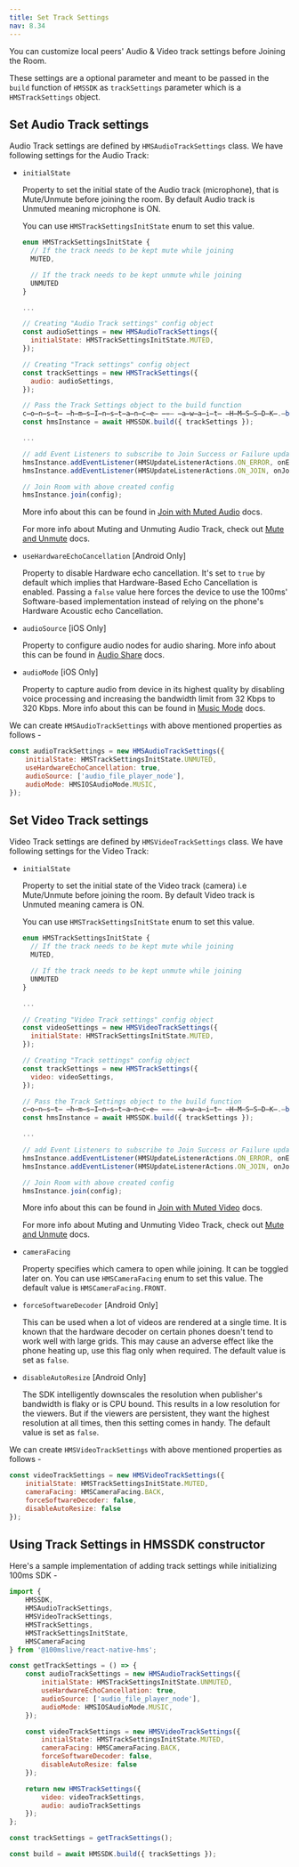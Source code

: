 ```yaml
---
title: Set Track Settings
nav: 8.34
---
```


You can customize local peers' Audio & Video track settings before Joining the Room.

These settings are a optional parameter and meant to be passed in the `build` function of `HMSSDK` as `trackSettings` parameter which is a `HMSTrackSettings` object.

## Set Audio Track settings

Audio Track settings are defined by `HMSAudioTrackSettings` class. We have following settings for the Audio Track:

-   `initialState`

    Property to set the initial state of the Audio track (microphone), that is Mute/Unmute before joining the room. By default Audio track is Unmuted meaning microphone is ON.

    You can use `HMSTrackSettingsInitState` enum to set this value.

    ```js
    enum HMSTrackSettingsInitState {
      // If the track needs to be kept mute while joining
      MUTED,

      // If the track needs to be kept unmute while joining
      UNMUTED
    }

    ...

    // Creating "Audio Track settings" config object
    const audioSettings = new HMSAudioTrackSettings({
      initialState: HMSTrackSettingsInitState.MUTED,
    });

    // Creating "Track settings" config object
    const trackSettings = new HMSTrackSettings({
      audio: audioSettings,
    });

    // Pass the Track Settings object to the build function
    c̶o̶n̶s̶t̶ ̶h̶m̶s̶I̶n̶s̶t̶a̶n̶c̶e̶ ̶=̶ ̶a̶w̶a̶i̶t̶ ̶H̶M̶S̶S̶D̶K̶.̶b̶u̶i̶l̶d̶(̶)̶;̶
    const hmsInstance = await HMSSDK.build({ trackSettings });

    ...

    // add Event Listeners to subscribe to Join Success or Failure updates
    hmsInstance.addEventListener(HMSUpdateListenerActions.ON_ERROR, onError);
    hmsInstance.addEventListener(HMSUpdateListenerActions.ON_JOIN, onJoin);

    // Join Room with above created config
    hmsInstance.join(config);
    ```

    More info about this can be found in [Join with Muted Audio](/react-native/v2/how--to-guides/set-up-video-conferencing/join#join-with-muted-audio-video) docs.

    For more info about Muting and Unmuting Audio Track, check out [Mute and Unmute](/react-native/v2/how--to-guides/set-up-video-conferencing/mute) docs.

-   `useHardwareEchoCancellation` [Android Only]

    Property to disable Hardware echo cancellation. It's set to `true` by default which implies that Hardware-Based Echo Cancellation is enabled. Passing a `false` value here forces the device to use the 100ms' Software-based implementation instead of relying on the phone's Hardware Acoustic echo Cancellation.

-   `audioSource` [iOS Only]

    Property to configure audio nodes for audio sharing. More info about this can be found in [Audio Share](/react-native/v2/how--to-guides/set-up-video-conferencing/local-audio-share) docs.

-   `audioMode` [iOS Only]

    Property to capture audio from device in its highest quality by disabling voice processing and increasing the bandwidth limit from 32 Kbps to 320 Kbps. More info about this can be found in [Music Mode](/react-native/v2/how--to-guides/set-up-video-conferencing/music-mode) docs.

We can create `HMSAudioTrackSettings` with above mentioned properties as follows -

```js
const audioTrackSettings = new HMSAudioTrackSettings({
    initialState: HMSTrackSettingsInitState.UNMUTED,
    useHardwareEchoCancellation: true,
    audioSource: ['audio_file_player_node'],
    audioMode: HMSIOSAudioMode.MUSIC,
});
```

## Set Video Track settings

Video Track settings are defined by `HMSVideoTrackSettings` class. We have following settings for the Video Track:

-   `initialState`

    Property to set the initial state of the Video track (camera) i.e Mute/Unmute before joining the room. By default Video track is Unmuted meaning camera is ON.

    You can use `HMSTrackSettingsInitState` enum to set this value.

    ```js
    enum HMSTrackSettingsInitState {
      // If the track needs to be kept mute while joining
      MUTED,

      // If the track needs to be kept unmute while joining
      UNMUTED
    }

    ...

    // Creating "Video Track settings" config object
    const videoSettings = new HMSVideoTrackSettings({
      initialState: HMSTrackSettingsInitState.MUTED,
    });

    // Creating "Track settings" config object
    const trackSettings = new HMSTrackSettings({
      video: videoSettings,
    });

    // Pass the Track Settings object to the build function
    c̶o̶n̶s̶t̶ ̶h̶m̶s̶I̶n̶s̶t̶a̶n̶c̶e̶ ̶=̶ ̶a̶w̶a̶i̶t̶ ̶H̶M̶S̶S̶D̶K̶.̶b̶u̶i̶l̶d̶(̶)̶;̶
    const hmsInstance = await HMSSDK.build({ trackSettings });

    ...

    // add Event Listeners to subscribe to Join Success or Failure updates
    hmsInstance.addEventListener(HMSUpdateListenerActions.ON_ERROR, onError);
    hmsInstance.addEventListener(HMSUpdateListenerActions.ON_JOIN, onJoin);

    // Join Room with above created config
    hmsInstance.join(config);
    ```

    More info about this can be found in [Join with Muted Video](/react-native/v2/how--to-guides/set-up-video-conferencing/join#join-with-muted-audio-video) docs.

    For more info about Muting and Unmuting Video Track, check out [Mute and Unmute](/react-native/v2/how--to-guides/set-up-video-conferencing/mute) docs.

-   `cameraFacing`

    Property specifies which camera to open while joining. It can be toggled later on. You can use `HMSCameraFacing` enum to set this value. The default value is `HMSCameraFacing.FRONT`.

-   `forceSoftwareDecoder` [Android Only]

    This can be used when a lot of videos are rendered at a single time. It is known that the hardware decoder on certain phones doesn't tend to work well with large grids. This may cause an adverse effect like the phone heating up, use this flag only when required. The default value is set as `false`.

-   `disableAutoResize` [Android Only]

    The SDK intelligently downscales the resolution when publisher's bandwidth is flaky or is CPU bound. This results in a low resolution for the viewers. But if the viewers are persistent, they want the highest resolution at all times, then this setting comes in handy. The default value is set as `false`.

We can create `HMSVideoTrackSettings` with above mentioned properties as follows -

```js
const videoTrackSettings = new HMSVideoTrackSettings({
    initialState: HMSTrackSettingsInitState.MUTED,
    cameraFacing: HMSCameraFacing.BACK,
    forceSoftwareDecoder: false,
    disableAutoResize: false
});
```

## Using Track Settings in HMSSDK constructor

Here's a sample implementation of adding track settings while initializing 100ms SDK -

```js
import {
    HMSSDK,
    HMSAudioTrackSettings,
    HMSVideoTrackSettings,
    HMSTrackSettings,
    HMSTrackSettingsInitState,
    HMSCameraFacing
} from '@100mslive/react-native-hms';

const getTrackSettings = () => {
    const audioTrackSettings = new HMSAudioTrackSettings({
        initialState: HMSTrackSettingsInitState.UNMUTED,
        useHardwareEchoCancellation: true,
        audioSource: ['audio_file_player_node'],
        audioMode: HMSIOSAudioMode.MUSIC,
    });

    const videoTrackSettings = new HMSVideoTrackSettings({
        initialState: HMSTrackSettingsInitState.MUTED,
        cameraFacing: HMSCameraFacing.BACK,
        forceSoftwareDecoder: false,
        disableAutoResize: false
    });

    return new HMSTrackSettings({
        video: videoTrackSettings,
        audio: audioTrackSettings
    });
};

const trackSettings = getTrackSettings();

const build = await HMSSDK.build({ trackSettings });
```
